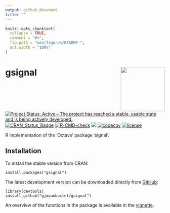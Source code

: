 ```yaml
---
output: github_document
title: ""
---
```


```r
knitr::opts_chunk$set(
  collapse = TRUE,
  comment = "#>",
  fig.path = "man/figures/README-",
  out.width = "100%"
)
```

# gsignal <img src=man/figures/gsignal_logo.png align="right" height="139" />

<!-- badges: start -->
[![Project Status: Active – The project has reached a stable, usable state and is being actively developed.](https://www.repostatus.org/badges/latest/active.svg)](https://www.repostatus.org/#active)
[![CRAN_Status_Badge](https://www.r-pkg.org/badges/version/gsignal)](https://cran.r-project.org/package=gsignal)
[![R-CMD-check](https://github.com/gjmvanboxtel/gsignal/workflows/R-CMD-check/badge.svg)](https://github.com/gjmvanboxtel/gsignal/actions)
[![](https://cranlogs.r-pkg.org/badges/gsignal)](https://cran.rstudio.com/web/packages/gsignal/index.html)
[![codecov](https://codecov.io/gh/gjmvanboxtel/gsignal/branch/master/graph/badge.svg?token=7ZAU9VV73X)](https://codecov.io/gh/gjmvanboxtel/gsignal)
[![license](https://img.shields.io/badge/license-GPL--3-blue.svg)](https://www.gnu.org/licenses/gpl-3.0.en.html)
<!-- badges: end -->

R implementation of the 'Octave' package 'signal'.

## Installation

To install the stable version from CRAN:

```
install.packages("gsignal")
```

The latest development version can be downloaded directly from [GitHub](https://github.com/gjmvanboxtel/gsignal):

```
library(devtools)
install_github("gjmvanboxtel/gsignal")
```

An overview of the functions in the package is available in the [vignette](https://CRAN.R-project.org/package=gsignal).

